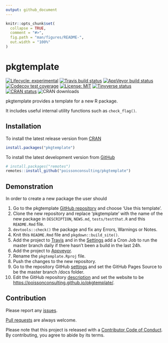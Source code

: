 ```yaml
---
output: github_document
---
```


<!-- README.md is generated from README.Rmd. Please edit that file -->

```r
knitr::opts_chunk$set(
  collapse = TRUE,
  comment = "#>",
  fig.path = "man/figures/README-",
  out.width = "100%"
)
```
# pkgtemplate

<!-- badges: start -->
[![Lifecycle: experimental](https://img.shields.io/badge/lifecycle-experimental-orange.svg)](https://www.tidyverse.org/lifecycle/#experimental)
[![Travis build status](https://travis-ci.com/poissonconsulting/pkgtemplate.svg?branch=master)](https://travis-ci.com/poissonconsulting/pkgtemplate)
[![AppVeyor build status](https://ci.appveyor.com/api/projects/status/github/poissonconsulting/pkgtemplate?branch=master&svg=true)](https://ci.appveyor.com/project/poissonconsulting/pkgtemplate)
[![Codecov test coverage](https://codecov.io/gh/poissonconsulting/pkgtemplate/branch/master/graph/badge.svg)](https://codecov.io/gh/poissonconsulting/pkgtemplate?branch=master)
[![License: MIT](https://img.shields.io/badge/License-MIT-green.svg)](https://opensource.org/licenses/MIT)
[![Tinyverse status](https://tinyverse.netlify.com/badge/pkgtemplate)](https://CRAN.R-project.org/package=pkgtemplate)
[![CRAN status](https://www.r-pkg.org/badges/version/pkgtemplate)](https://cran.r-project.org/package=pkgtemplate)
![CRAN downloads](http://cranlogs.r-pkg.org/badges/pkgtemplate)
<!-- badges: end -->

pkgtemplate provides a template for a new R package.

It includes useful internal utility functions such as `check_flag()`.

## Installation

To install the latest release version from [CRAN](https://cran.r-project.org)
```r
install.packages("pkgtemplate")
```

To install the latest development version from [GitHub](https://github.com/poissonconsulting/pkgtemplate)
```r
# install.packages("remotes")
remotes::install_github("poissonconsulting/pkgtemplate")
```

## Demonstration

In order to create a new package the user should

1) Go to the pkgtemplate [GitHub repository](https://github.com/poissonconsulting/pkgtemplate) and choose 'Use this template'.
1) Clone the new repository and replace 'pkgtemplate' with the name of the new package in `DESCRIPTION`, `NEWS.md`, `tests/testthat.R` and this `README.Rmd` file.
1) `devtools::check()` the package and fix any Errors, Warnings or Notes.
1) Knit this `README.Rmd` file and `pkgdown::build_site()`.
1) Add the project to [Travis](https://www.travis-ci.com/poissonconsulting/pkgtemplate) and in the [Settings](https://www.travis-ci.com/poissonconsulting/pkgtemplate/settings) add a Cron Job to run the master branch daily if there hasn't been a build in the last 24h.
1) Add the project to [Appveyor](https://ci.appveyor.com/project/poissonconsulting/pkgtemplate).
1) Rename the `pkgtemplate.Rproj` file.
1) Push the changes to the new repository.
1) Go to the repository GitHub [settings](https://github.com/poissonconsulting/pkgtemplate/settings) and set the GitHub Pages Source to be the master branch /docs folder.
1) Edit the GitHub repository [description](https://github.com/poissonconsulting/pkgtemplate/) and set the website to be <https://poissonconsulting.github.io/pkgtemplate/>.

## Contribution

Please report any [issues](https://github.com/poissonconsulting/pkgtemplate/issues).

[Pull requests](https://github.com/poissonconsulting/pkgtemplate/pulls) are always welcome.

Please note that this project is released with a [Contributor Code of Conduct](https://github.com/poissonconsulting/pkgtemplate/blob/master/CODE_OF_CONDUCT.md).
By contributing, you agree to abide by its terms.
